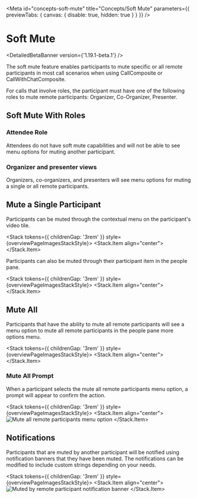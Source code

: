 
<Meta
  id="concepts-soft-mute"
  title="Concepts/Soft Mute"
  parameters={{ previewTabs: { canvas: { disable: true, hidden: true } } }}
/>

# Soft Mute

<DetailedBetaBanner version={'1.19.1-beta.1'} />

The soft mute feature enables participants to mute specific or all remote participants in most call scenarios
when using CallComposite or CallWithChatComposite.

For calls that involve roles, the participant must have one of the following roles to mute remote participants: Organizer, Co-Organizer, Presenter.

## Soft Mute With Roles

### Attendee Role

Attendees do not have soft mute capabilities and will not be able to see menu options for muting another participant.

### Organizer and presenter views

Organizers, co-organizers, and presenters will see menu options for muting a single or all remote participants.

## Mute a Single Participant

Participants can be muted through the contextual menu on the participant's video tile.

<Stack tokens={{ childrenGap: '3rem' }} style={overviewPageImagesStackStyle}>
  <Stack.Item align="center">
    <img src="images/soft-mute-video-tile-contextual-item.png" alt="" />
  </Stack.Item>
</Stack>

Participants can also be muted through their participant item in the people pane.

<Stack tokens={{ childrenGap: '3rem' }} style={overviewPageImagesStackStyle}>
  <Stack.Item align="center">
    <img src="images/soft-mute-people-pane-participant-item.png" alt="" />
  </Stack.Item>
</Stack>

## Mute All

Participants that have the ability to mute all remote participants will see a menu option to mute all remote participants in the people pane more options menu.

<Stack tokens={{ childrenGap: '3rem' }} style={overviewPageImagesStackStyle}>
  <Stack.Item align="center">
    <img src="images/soft-mute-people-pane-header-mute-all.png" alt="" />
  </Stack.Item>
</Stack>

### Mute All Prompt

When a participant selects the mute all remote participants menu option, a prompt will appear to confirm the action.

<Stack tokens={{ childrenGap: '3rem' }} style={overviewPageImagesStackStyle}>
  <Stack.Item align="center">
    <img src="images/soft-mute-prompt-for-mute-all.png" alt="Mute all remote participants menu option" />
  </Stack.Item>
</Stack>

## Notifications

Participants that are muted by another participant will be notified using notification banners that they have been muted. The notifications can be modified to include custom strings depending on your needs.

<Stack tokens={{ childrenGap: '3rem' }} style={overviewPageImagesStackStyle}>
  <Stack.Item align="center">
    <img src="images/soft-mute-notification.png" alt="Muted by remote participant notification banner" />
  </Stack.Item>
</Stack>
